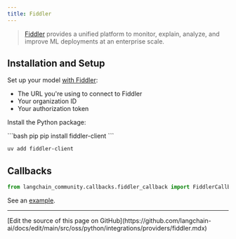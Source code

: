 ```yaml
---
title: Fiddler
---
```


>[Fiddler](https://www.fiddler.ai/) provides a unified platform to monitor, explain, analyze,
> and improve ML deployments at an enterprise scale.

## Installation and Setup

Set up your model [with Fiddler](https://demo.fiddler.ai):

* The URL you're using to connect to Fiddler
* Your organization ID
* Your authorization token

Install the Python package:

<CodeGroup>
```bash pip
pip install fiddler-client
```

```bash uv
uv add fiddler-client
```
</CodeGroup>

## Callbacks

```python
from langchain_community.callbacks.fiddler_callback import FiddlerCallbackHandler
```

See an [example](/oss/python/integrations/callbacks/fiddler).

---

<Callout icon="pen-to-square" iconType="regular">
  [Edit the source of this page on GitHub](https://github.com/langchain-ai/docs/edit/main/src/oss/python/integrations/providers/fiddler.mdx)
</Callout>
